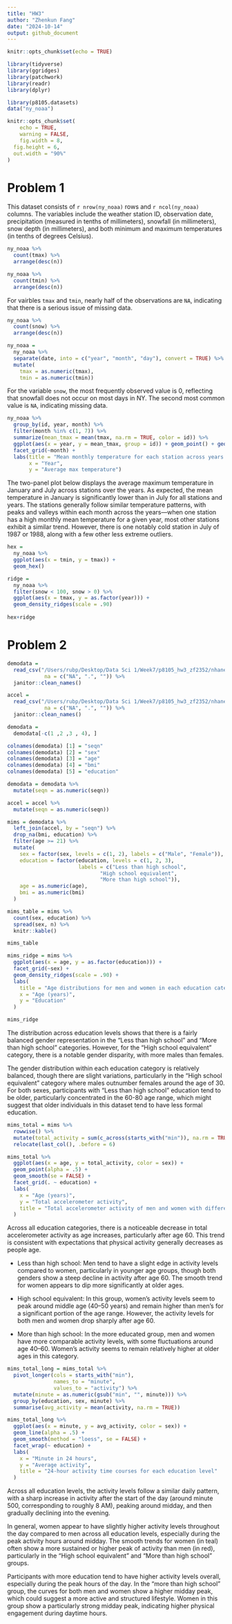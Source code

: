 ```yaml
---
title: "HW3"
author: "Zhenkun Fang"
date: "2024-10-14"
output: github_document
---
```


```r
knitr::opts_chunk$set(echo = TRUE)
```

```r
library(tidyverse)
library(ggridges)
library(patchwork)
library(readr)
library(dplyr)

library(p8105.datasets)
data("ny_noaa")

knitr::opts_chunk$set(
	echo = TRUE,
	warning = FALSE,
	fig.width = 8, 
  fig.height = 6,
  out.width = "90%"
)
```

# Problem 1
This dataset consists of `r nrow(ny_noaa)` rows and `r ncol(ny_noaa)` columns. The variables include the weather station ID, observation date, precipitation (measured in tenths of millimeters), snowfall (in millimeters), snow depth (in millimeters), and both minimum and maximum temperatures (in tenths of degrees Celsius).

```r
ny_noaa %>% 
  count(tmax) %>%
  arrange(desc(n))

ny_noaa %>% 
  count(tmin) %>%
  arrange(desc(n))
```

For vairbles `tmax` and `tmin`, nearly half of the observations are `NA`, indicating that there is a serious issue of missing data.

```r
ny_noaa %>% 
  count(snow) %>%
  arrange(desc(n))

ny_noaa = 
  ny_noaa %>% 
  separate(date, into = c("year", "month", "day"), convert = TRUE) %>% 
  mutate(
    tmax = as.numeric(tmax),
    tmin = as.numeric(tmin))
```

For the variable `snow`, the most frequently observed value is 0, reflecting that snowfall does not occur on most days in NY. The second most common value is `NA`, indicating missing data.

```r
ny_noaa %>% 
  group_by(id, year, month) %>% 
  filter(month %in% c(1, 7)) %>% 
  summarize(mean_tmax = mean(tmax, na.rm = TRUE, color = id)) %>% 
  ggplot(aes(x = year, y = mean_tmax, group = id)) + geom_point() + geom_path() +
  facet_grid(~month) +
  labs(title = "Mean monthly temperature for each station across years for January and July",
       x = "Year",
       y = "Average max temperature")
```

The two-panel plot below displays the average maximum temperature in January and July across stations over the years. As expected, the mean temperature in January is significantly lower than in July for all stations and years. The stations generally follow similar temperature patterns, with peaks and valleys within each month across the years—when one station has a high monthly mean temperature for a given year, most other stations exhibit a similar trend. However, there is one notably cold station in July of 1987 or 1988, along with a few other less extreme outliers.

```r
hex = 
  ny_noaa %>% 
  ggplot(aes(x = tmin, y = tmax)) + 
  geom_hex()

ridge = 
  ny_noaa %>% 
  filter(snow < 100, snow > 0) %>% 
  ggplot(aes(x = tmax, y = as.factor(year))) + 
  geom_density_ridges(scale = .90)
  
hex+ridge
```

# Problem 2
```r
demodata = 
  read_csv("/Users/rubp/Desktop/Data Sci 1/Week7/p8105_hw3_zf2352/nhanes_covar.csv",
            na = c("NA", ".", "")) %>% 
  janitor::clean_names() 

accel = 
  read_csv("/Users/rubp/Desktop/Data Sci 1/Week7/p8105_hw3_zf2352/nhanes_accel.csv",
            na = c("NA", ".", "")) %>% 
  janitor::clean_names()
```

```r
demodata = 
  demodata[-c(1 ,2 ,3 , 4), ]

colnames(demodata) [1] = "seqn"
colnames(demodata) [2] = "sex"
colnames(demodata) [3] = "age"
colnames(demodata) [4] = "bmi"
colnames(demodata) [5] = "education"

demodata = demodata %>% 
  mutate(seqn = as.numeric(seqn))

accel = accel %>% 
  mutate(seqn = as.numeric(seqn))

mims = demodata %>% 
  left_join(accel, by = "seqn") %>% 
  drop_na(bmi, education) %>% 
  filter(age >= 21) %>% 
  mutate(
    sex = factor(sex, levels = c(1, 2), labels = c("Male", "Female")),
    education = factor(education, levels = c(1, 2, 3), 
                       labels = c("Less than high school",
                              "High school equivalent",
                              "More than high school")),
    age = as.numeric(age),
    bmi = as.numeric(bmi)
  )
```

```r
mims_table = mims %>% 
  count(sex, education) %>% 
  spread(sex, n) %>% 
  knitr::kable()

mims_table
```

```r
mims_ridge = mims %>% 
  ggplot(aes(x = age, y = as.factor(education))) + 
  facet_grid(~sex) +
  geom_density_ridges(scale = .90) +
  labs(
    title = "Age distributions for men and women in each education category",
    x = "Age (years)",
    y = "Education"
  )

mims_ridge
```

The distribution across education levels shows that there is a fairly balanced gender representation in the "Less than high school" and "More than high school" categories. However, for the "High school equivalent" category, there is a notable gender disparity, with more males than females.

The gender distribution within each education category is relatively balanced, though there are slight variations, particularly in the "High school equivalent" category where males outnumber females around the age of 30. For both sexes, participants with "Less than high school" education tend to be older, particularly concentrated in the 60-80 age range, which might suggest that older individuals in this dataset tend to have less formal education.

```r
mims_total = mims %>% 
  rowwise() %>% 
  mutate(total_activity = sum(c_across(starts_with("min")), na.rm = TRUE)) %>% 
  relocate(last_col(), .before = 6)
```

```r
mims_total %>% 
  ggplot(aes(x = age, y = total_activity, color = sex)) +
  geom_point(alpha = .5) +
  geom_smooth(se = FALSE) + 
  facet_grid(. ~ education) +
  labs(
    x = "Age (years)",
    y = "Total accelerometer activity",
    title = "Total accelerometer activity of men and women with different education"
  )
```

Across all education categories, there is a noticeable decrease in total accelerometer activity as age increases, particularly after age 60. This trend is consistent with expectations that physical activity generally decreases as people age.

- Less than high school: Men tend to have a slight edge in activity levels compared to women, particularly in younger age groups, though both genders show a steep decline in activity after age 60. The smooth trend for women appears to dip more significantly at older ages.

- High school equivalent: In this group, women's activity levels seem to peak around middle age (40–50 years) and remain higher than men's for a significant portion of the age range. However, the activity levels for both men and women drop sharply after age 60.

- More than high school: In the more educated group, men and women have more comparable activity levels, with some fluctuations around age 40–60. Women's activity seems to remain relatively higher at older ages in this category.

```r
mims_total_long = mims_total %>% 
  pivot_longer(cols = starts_with("min"), 
               names_to = "minute", 
               values_to = "activity") %>% 
  mutate(minute = as.numeric(gsub("min", "", minute))) %>% 
  group_by(education, sex, minute) %>% 
  summarise(avg_activity = mean(activity, na.rm = TRUE))
```

```r
mims_total_long %>% 
  ggplot(aes(x = minute, y = avg_activity, color = sex)) +
  geom_line(alpha = .5) +  
  geom_smooth(method = "loess", se = FALSE) +
  facet_wrap(~ education) +
  labs(
    x = "Minute in 24 hours",
    y = "Average activity",
    title = "24-hour activity time courses for each education level"
  )
```

Across all education levels, the activity levels follow a similar daily pattern, with a sharp increase in activity after the start of the day (around minute 500, corresponding to roughly 8 AM), peaking around midday, and then gradually declining into the evening.

In general, women appear to have slightly higher activity levels throughout the day compared to men across all education levels, especially during the peak activity hours around midday. The smooth trends for women (in teal) often show a more sustained or higher peak of activity than men (in red), particularly in the "High school equivalent" and "More than high school" groups.

Participants with more education tend to have higher activity levels overall, especially during the peak hours of the day. In the "more than high school" group, the curves for both men and women show a higher midday peak, which could suggest a more active and structured lifestyle. Women in this group show a particularly strong midday peak, indicating higher physical engagement during daytime hours.
